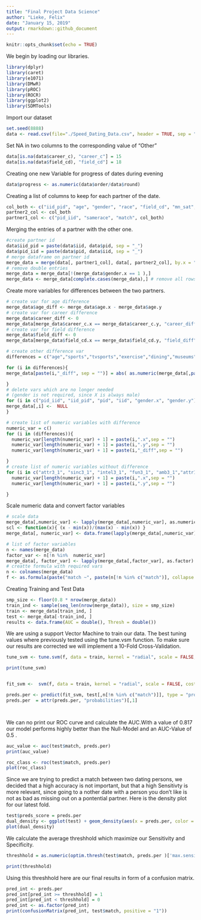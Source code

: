 ```yaml
---
title: "Final Project Data Science"
author: "Lieke, Felix"
date: "January 15, 2019"
output: rmarkdown::github_document
---
```


```r
knitr::opts_chunk$set(echo = TRUE)
```

We begin by loading our libraries.

```r
library(dplyr) 
library(caret)
library(e1071)
library(DMwR)
library(pROC)
library(ROCR)
library(ggplot2)
library(SDMTools)
```
Import our dataset

```r
set.seed(8888)
data <- read.csv(file="./Speed_Dating_Data.csv", header = TRUE, sep = ",") 
```

Set NA in two columns to the corresponding value of "Other"

```r
data[is.na(data$career_c), "career_c"] = 15 
data[is.na(data$field_cd), "field_cd"] = 18 

```
Creating one new Variable for progress of dates during evening
```r

data$progress <- as.numeric(data$order/data$round)

```
Creating a list of columns to keep for each partner of the date.
```r

col_both <- c("iid_pid", "age", "gender", "race", "field_cd", "mn_sat", "imprace", "imprelig", "income", "goal", "date","go_out", "career_c", "exphappy", "attr3_1", "sinc3_1", "intel3_1", "fun3_1", "amb3_1", "progress", "sports","tvsports", "exercise", "dining", "museums", "art", "hiking", "gaming", "clubbing", "reading", "tv", "theater","movies", "concerts", "music", "shopping", "yoga", "attr1_1", "sinc1_1", "intel1_1", "fun1_1", "amb1_1","attr5_1", "sinc5_1", "intel5_1", "fun5_1", "amb5_1", "attr", "sinc","intel", "fun", "amb", "like" )
partner2_col <- col_both
partner1_col <- c("pid_iid", "samerace", "match", col_both) 
```
Merging the entries of a partner with the other one.
```r
#create partner id
data$iid_pid = paste(data$iid, data$pid, sep = "_") 
data$pid_iid = paste(data$pid, data$iid, sep = "_") 
# merge dataframe on partner id
merge_data = merge(data[, partner1_col], data[, partner2_col], by.x = "pid_iid", by.y = "iid_pid") 
# remove double entries
merge_data = merge_data[!(merge_data$gender.x == 1 ),] 
merge_data <- merge_data[complete.cases(merge_data),] # remove all rows with NA

```
Create more variables for differences between the two partners. 
```r
# create var for age difference
merge_data$age_diff <- merge_data$age.x - merge_data$age.y 
# create var for career difference
merge_data$career_diff <- 0 
merge_data[merge_data$career_c.x == merge_data$career_c.y, "career_diff"] = 1 
# create var for field difference
merge_data$field_diff <- 0 
merge_data[merge_data$field_cd.x == merge_data$field_cd.y, "field_diff"] = 1 

# create other difference var
differences = c("age","sports","tvsports","exercise","dining","museums","art","hiking","gaming","clubbing","reading","theater","movies","concerts","music","shopping","yoga","tv", "mn_sat", "imprace", "imprelig", "income", "exphappy")

for (i in differences){
merge_data[paste(i,"_diff", sep = "")] = abs( as.numeric(merge_data[,paste(i,".x",sep = "")]) - as.numeric(merge_data[,paste(i,".y",sep = "")])  )

}
# delete vars which are no longer needed
# (gender is not required, since X is always male)
for (i in c("pid_iid", "iid_pid", "pid", "iid", "gender.x", "gender.y")){
merge_data[,i] <-  NULL
}
```
```r
# create list of numeric variables with difference
numeric_var = c()
for (i in (differences)){
  numeric_var[length(numeric_var) + 1] = paste(i,".x",sep = "")
  numeric_var[length(numeric_var) + 1] = paste(i,".y",sep = "")
  numeric_var[length(numeric_var) + 1] = paste(i,"_diff",sep = "")

}
# create list of numeric variables without difference
for (i in c("attr3_1", "sinc3_1", "intel3_1", "fun3_1", "amb3_1","attr1_1", "sinc1_1", "intel1_1", "fun1_1", "amb1_1", "attr5_1", "sinc5_1", "intel5_1", "fun5_1", "amb5_1", "progress",  "attr", "sinc", "intel", "fun", "amb", "like")){
  numeric_var[length(numeric_var) + 1] = paste(i,".x",sep = "")
  numeric_var[length(numeric_var) + 1] = paste(i,".y",sep = "")

}
```
Scale numeric data and convert factor variables
```R
# scale data
merge_data[,numeric_var] <- lapply(merge_data[,numeric_var], as.numeric)
scl <- function(x){ (x - min(x))/(max(x) - min(x)) }
merge_data[, numeric_var] <- data.frame(lapply(merge_data[,numeric_var], scl)) 

# list of factor variables
n <- names(merge_data) 
factor_var <- n[!n %in%  numeric_var]
merge_data[, factor_var] <- lapply(merge_data[,factor_var], as.factor)
# creatte formula with required vars
n <- colnames(merge_data) 
f <- as.formula(paste("match ~", paste(n[!n %in% c("match")], collapse = " + "))) 
```
Creating Training and Test Data
```R
smp_size <- floor(0.8 * nrow(merge_data))
train_ind <- sample(seq_len(nrow(merge_data)), size = smp_size)
train <- merge_data[train_ind, ]
test <- merge_data[-train_ind, ]
results <- data.frame(AUC = double(), Thresh = double())

```
We are using a support Vector Machine to train our data. The best tuning values where previously tested using the tune.vsm function. To make sure our results are corrected we will implement a 10-Fold Cross-Validation.
```r


tune_svm <- tune.svm(f, data = train, kernel = "radial", scale = FALSE, cost = seq(5,70, by = 10), gamma = seq(0.01, 0.02, by = 0.001))

print(tune_svm)


fit_svm <-  svm(f, data = train, kernel = "radial", scale = FALSE, cost = tune_svm$best.parameters["cost"], gamma = tune_svm$best.parameters["gamma"],  probability = TRUE)

preds.per <- predict(fit_svm, test[,n[!n %in% c("match")]], type = "prob", probability = TRUE)
preds.per  = attr(preds.per, "probabilities")[,1]




```

We can no print our ROC curve and calculate the AUC.With a value of 0.817 our model performs highly better than the Null-Model and an AUC-Value of 0.5 .
```r
auc_value <- auc(test$match, preds.per)
print(auc_value)

roc_class <- roc(test$match, preds.per)
plot(roc_class)
```
  
Since we are trying to predict a match between two dating persons, we decided that a high accuracy is not important, but that a high Sensitivty is more relevant, since going to a nother date with a person you don't like is not as bad as missing out on a pontential partner. Here is the density plot for our latest fold.
```r
test$preds_score = preds.per
dual_density <- ggplot(test) + geom_density(aes(x = preds.per, color = match))
plot(dual_density)

```
  
We calculate the average threshhold which maximize our Sensitivity and Specificity.
```r
threshhold = as.numeric(optim.thresh(test$match, preds.per )['max.sensitivity+specificity'])

print(threshhold)
```
Using this threshhold here are our final results in form of a confusion matrix.
```r
pred_int <- preds.per
pred_int[pred_int >= threshhold] = 1
pred_int[pred_int < threshhold] = 0
pred_int <- as.factor(pred_int)
print(confusionMatrix(pred_int, test$match, positive = "1"))
```





